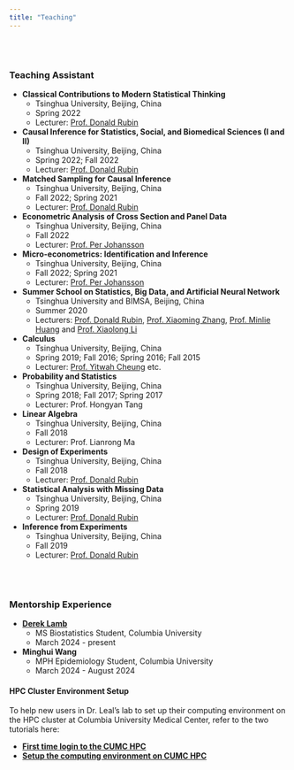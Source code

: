 ```yaml
---
title: "Teaching"
---
```


<br><br>

### Teaching Assistant

- **Classical Contributions to Modern Statistical Thinking**
  - Tsinghua University, Beijing, China
  - Spring 2022
  - Lecturer: [Prof. Donald Rubin](https://statistics.fas.harvard.edu/people/donald-b-rubin)

- **Causal Inference for Statistics, Social, and Biomedical Sciences (I and II)**
  - Tsinghua University, Beijing, China
  - Spring 2022; Fall 2022
  - Lecturer: [Prof. Donald Rubin](https://statistics.fas.harvard.edu/people/donald-b-rubin)

- **Matched Sampling for Causal Inference**
  - Tsinghua University, Beijing, China
  - Fall 2022; Spring 2021
  - Lecturer: [Prof. Donald Rubin](https://statistics.fas.harvard.edu/people/donald-b-rubin)

- **Econometric Analysis of Cross Section and Panel Data**
  - Tsinghua University, Beijing, China
  - Fall 2022
  - Lecturer: [Prof. Per Johansson](https://www.uu.se/en/contact-and-organisation/staff?query=N99-616)

- **Micro-econometrics: Identification and Inference**
  - Tsinghua University, Beijing, China
  - Fall 2022; Spring 2021
  - Lecturer: [Prof. Per Johansson](https://www.uu.se/en/contact-and-organisation/staff?query=N99-616)

- **Summer School on Statistics, Big Data, and Artificial Neural Network**
  - Tsinghua University and BIMSA, Beijing, China
  - Summer 2020
  - Lecturers: [Prof. Donald Rubin](https://statistics.fas.harvard.edu/people/donald-b-rubin), [Prof. Xiaoming Zhang](https://www.bimsa.cn/detail/xiaomingzhang.html?s=%2F%2Fzh-CN%2Fdetail%2Fxiaomingzhang.html), [Prof. Minlie Huang](http://coai.cs.tsinghua.edu.cn/hml) and [Prof. Xiaolong Li](https://faculty.bjtu.edu.cn/9089/)

- **Calculus**
  - Tsinghua University, Beijing, China
  - Spring 2019; Fall 2016; Spring 2016; Fall 2015
  - Lecturer: [Prof. Yitwah Cheung](https://ymsc.tsinghua.edu.cn/en/info/1031/2454.htm) etc.

- **Probability and Statistics**
  - Tsinghua University, Beijing, China
  - Spring 2018; Fall 2017; Spring 2017
  - Lecturer: Prof. Hongyan Tang

- **Linear Algebra**
  - Tsinghua University, Beijing, China
  - Fall 2018
  - Lecturer: Prof. Lianrong Ma

- **Design of Experiments**
  - Tsinghua University, Beijing, China
  - Fall 2018
  - Lecturer: [Prof. Donald Rubin](https://statistics.fas.harvard.edu/people/donald-b-rubin)

- **Statistical Analysis with Missing Data**
  - Tsinghua University, Beijing, China
  - Spring 2019
  - Lecturer: [Prof. Donald Rubin](https://statistics.fas.harvard.edu/people/donald-b-rubin)

- **Inference from Experiments**
  - Tsinghua University, Beijing, China
  - Fall 2019
  - Lecturer: [Prof. Donald Rubin](https://statistics.fas.harvard.edu/people/donald-b-rubin)

<br><br>


### Mentorship Experience

- [**Derek Lamb**](https://lambdr.github.io/)
  - MS Biostatistics Student, Columbia University
  - March 2024 - present

- **Minghui Wang**
  - MPH Epidemiology Student, Columbia University
  - March 2024 - August 2024

#### HPC Cluster Environment Setup

To help new users in Dr. Leal's lab to set up their computing environment on the HPC cluster at Columbia University Medical Center, refer to the two tutorials here:

- [**First time login to the CUMC HPC**](./teaching/CUMC_HPC_login.html)
- [**Setup the computing environment on CUMC HPC**](./teaching/CUMC_HPC_compute.html)
